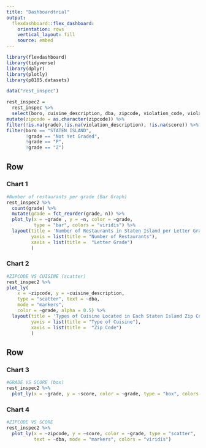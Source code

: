 ```yaml
---
title: "Dashboardtrial"
output: 
  flexdashboard::flex_dashboard:
    orientation: rows
    vertical_layout: fill
    source: embed
---
```

 
```r
library(flexdashboard)
library(tidyverse)
library(dplyr)
library(plotly)
library(p8105.datasets)
```


```r
data("rest_inspec") 

rest_inspec2 =
  rest_inspec %>%
  select(boro, cuisine_description, dba, zipcode, violation_code, violation_description, grade, grade_date, critical_flag, score) %>%
mutate(zipcode = as.character(zipcode)) %>%
filter(!is.na(grade),!is.na(violation_description), !is.na(score)) %>%
filter(boro == "STATEN ISLAND", 
       !grade == "Not Yet Graded", 
       !grade == "P", 
       !grade == "Z")  

```
   
Row
-------------------------------------
    
### Chart 1
    
```r
#Number of restaurants per grade (Bar Graph) 
rest_inspec2 %>% 
  count(grade) %>% 
  mutate(grade = fct_reorder(grade, n)) %>% 
  plot_ly(x = ~grade , y = ~n, color = ~grade,
          type = "bar", colors = "viridis") %>% 
  layout(title = 'Number of Restaurants in Staten Island per Letter Grade',
         yaxis = list(title = "Number of Restaurants"),
         xaxis = list(title =  "Letter Grade")
         )
```
   
    
### Chart 2
    
```r
#ZIPCODE VS CUISINE (scatter)
rest_inspec2 %>% 
plot_ly(
    x = ~zipcode, y = ~cuisine_description, 
    type = "scatter", text = ~dba,
    mode = "markers",
    color = ~grade, alpha = 0.5) %>%
  layout(title = 'Types of Cuisine Located in Each Staten Island Zip Code',
         yaxis = list(title = "Type of Cuisine"),
         xaxis = list(title =  "Zip Code")
         )
```

Row
-------------------------------------

### Chart 3

```r
#GRADE VS SCORE (box)
rest_inspec2 %>% 
  plot_ly(x = ~grade, y = ~score, color = ~grade, type = "box", colors = "viridis")
```

### Chart 4

```r
#ZIPCODE VS SCORE
rest_inspec2 %>% 
  plot_ly(x = ~zipcode, y = ~score, color = ~grade, type = "scatter",
          text = ~dba, mode = "markers", colors = "viridis")
```
